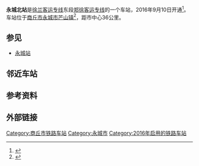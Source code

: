 {{Infobox China railway station
|车站名称 = 永城北站
|图片 = 永城北站正面.jpg
|图片介绍 = 
|其他名称 = 
|车站拼音 = Yongchengbei
|英文名称 = Yongchengbei Railway Station<ref>{{Cite web |url=http://news.sina.com.cn/o/2012-09-18/080725196193.shtml |title=铁道部:火车站名含"东西南北"统一改用拼音 |accessdate=2016-04-01 |archive-date=2017-07-30 |archive-url=https://web.archive.org/web/20170730073100/http://news.sina.com.cn/o/2012-09-18/080725196193.shtml |dead-url=no }}</ref><ref>{{cite journal |author=[[铁道部运输局|铁道部运输局]] |journal = 铁路客货运输专刊 |year=2012 |issue=4 |title = 关于明确铁路车站站名英文译法的通知 |id = 运营运调电[2012]1911号 |page = 6}}</ref>
|车站代码 = 38940
|电报码 = RGH
|拼音码 = YCB
|车站类型 = 客运站
|技术性质 = 中间站
|业务性质 = 客运站
|始建时间 = 2012年12月26日
|开通运营 = 2016年9月10日
|车站位置 = [[河南省|河南省]][[商丘市|商丘市]][[永城市|永城市]][[芒山镇|芒山镇]]
|坐标 = {{coord|34|13|5.85|N|116|30|54.72|E|format=dms|display=inline,title}}
|归属 = [[上海铁路局|上海铁路局]][[徐州站|徐州直属站]] <ref>{{cite news|title=郑徐高铁运行试验“满图行车”|url=http://mini.eastday.com/mobile/160820010713414.html|quote=徐州直属站副站长朱瑜解释说，他们分别在{{站|萧县北}}、{{站|永城北}}、[[砀山南站|砀山南站]]安排客运人员，迎接8月16日开始的郑徐高铁运行试验满图行车|publisher=都市晨报|date=2016-08-20|access-date=2016-09-10|archive-url=https://web.archive.org/web/20160916043946/http://mini.eastday.com/mobile/160820010713414.html|archive-date=2016-09-16|dead-url=yes}}</ref>
|线路 = [[郑徐客运专线|郑徐客运专线]]
|车站等级 = 未定等
|使用状态 = 使用中
|股道数目 = 4
|正线 = 2
|到发线 = 2
|其它线 = 
|月台数目 = 2
|侧式站台 = 2
|岛式站台 = 0
|站台面 = 2
|站线配置图 = 
}}
'''永城北站'''是[[徐兰客运专线|徐兰客运专线]]东段[[郑徐客运专线|郑徐客运专线]]的一个车站，2016年9月10日开通<ref>{{cite web |url=http://zy.takungpao.com/2014/1016/164450.html |language= |title=郑徐高铁明年年底开通 全线设9个站点 |publisher=东方今报 |date=2014-10-16 |accessdate= |deadurl=yes |archiveurl=https://web.archive.org/web/20150113154624/http://zy.takungpao.com/2014/1016/164450.html |archivedate=2015-01-13 }}</ref>。车站位于[[商丘市|商丘市]][[永城市|永城市]][[芒山镇|芒山镇]]<ref >{{cite web |url=http://www.ycxinxi.com/article-view-1285.html |language= |title=市领导到郑徐铁路客运专线永城北站现场办公 |publisher=永城信息港 |date=2013-02-28 |accessdate= |archive-date=2020-10-21 |archive-url=https://web.archive.org/web/20201021163831/https://www.ycxinxi.com/article-view-1285.html |dead-url=no }}</ref>，距市中心36公里。

== 参见 ==
*[[永城站|永城站]]

==邻近车站==
{{start rail box|[[File:China_Railways.svg|16px]] [[中国铁路|中国铁路]]}}
{{s-inop|[[萧县北站|萧县北站]]|{{站|徐州东}}方向}}
{{s-line|[[徐兰客运专线|徐兰客运专线]]<br />← 39km 永城北站 28km →}}
{{s-inop|[[砀山南站|砀山南站]]|{{站|兰州西}}方向}}
{{end box}}

== 参考资料 ==
{{reflist}}

== 外部链接 ==

{{郑徐客运专线}}
{{徐兰客运专线}}
{{DEFAULTSORT:Yongcheng North Railway Station}}
[[Category:商丘市铁路车站|Category:商丘市铁路车站]]
[[Category:永城市|Category:永城市]]
[[Category:2016年启用的铁路车站|Category:2016年启用的铁路车站]]